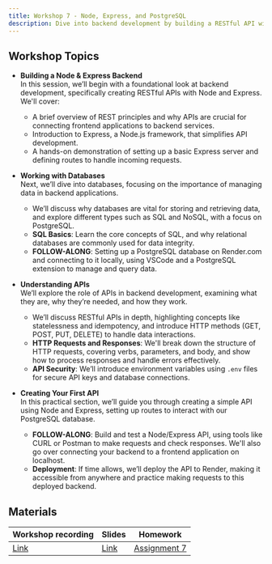```yaml
---
title: Workshop 7 - Node, Express, and PostgreSQL
description: Dive into backend development by building a RESTful API with Node and Express, and learn to manage data with PostgreSQL.
---
```


## Workshop Topics

- **Building a Node & Express Backend**  
  In this session, we’ll begin with a foundational look at backend development, specifically creating RESTful APIs with Node and Express. We'll cover:

  - A brief overview of REST principles and why APIs are crucial for connecting frontend applications to backend services.
  - Introduction to Express, a Node.js framework, that simplifies API development.
  - A hands-on demonstration of setting up a basic Express server and defining routes to handle incoming requests.

- **Working with Databases**  
  Next, we’ll dive into databases, focusing on the importance of managing data in backend applications.

  - We’ll discuss why databases are vital for storing and retrieving data, and explore different types such as SQL and NoSQL, with a focus on PostgreSQL.
  - **SQL Basics**: Learn the core concepts of SQL, and why relational databases are commonly used for data integrity.
  - **FOLLOW-ALONG**: Setting up a PostgreSQL database on Render.com and connecting to it locally, using VSCode and a PostgreSQL extension to manage and query data.

- **Understanding APIs**  
  We’ll explore the role of APIs in backend development, examining what they are, why they’re needed, and how they work.

  - We’ll discuss RESTful APIs in depth, highlighting concepts like statelessness and idempotency, and introduce HTTP methods (GET, POST, PUT, DELETE) to handle data interactions.
  - **HTTP Requests and Responses**: We'll break down the structure of HTTP requests, covering verbs, parameters, and body, and show how to process responses and handle errors effectively.
  - **API Security**: We’ll introduce environment variables using `.env` files for secure API keys and database connections.

- **Creating Your First API**  
  In this practical section, we’ll guide you through creating a simple API using Node and Express, setting up routes to interact with our PostgreSQL database.

  - **FOLLOW-ALONG**: Build and test a Node/Express API, using tools like CURL or Postman to make requests and check responses. We'll also go over connecting your backend to a frontend application on localhost.
  - **Deployment**: If time allows, we’ll deploy the API to Render, making it accessible from anywhere and practice making requests to this deployed backend.

## Materials

| Workshop recording                                                  | Slides                                                                               | Homework                                          |
| ------------------------------------------------------------------- | ------------------------------------------------------------------------------------ | ------------------------------------------------- |
| [Link](#) | [Link](https://docs.google.com/presentation/d/1DZ0JBfZLxulwFfaWs1CUt4uwiUplNKeUESgbUF3hp48/edit?usp=sharing) | [Assignment 7](/content/assignments/assignment-7) |
